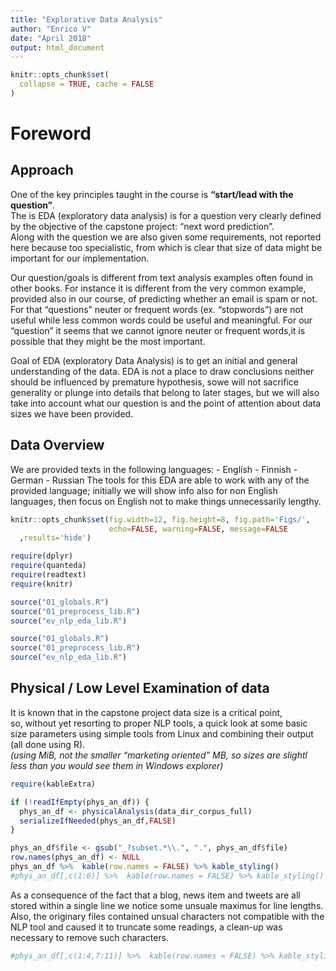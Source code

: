```yaml
---
title: "Explorative Data Analysis"
author: "Enrico V"
date: "April 2018"
output: html_document
---
```


```r
knitr::opts_chunk$set(
  collapse = TRUE, cache = FALSE
)
```

# Foreword  
## Approach
One of the key principles taught in the course is **"start/lead with the question"**.  
The is EDA (exploratory data analysis) is for a question very clearly 
defined by the objective of the  capstone project: "next word prediction".  
Along with the question we are also given some requirements, not reported 
here  because too specialistic, from which is clear that size of data 
might be important for our implementation. 

Our question/goals is different from text analysis examples often found
in other books. For instance it is different from the very common example,
provided also in our course, of predicting whether an email is spam or not.
For that "questions" neuter or frequent words (ex. "stopwords") are 
not  useful  while less common words could be useful and meaningful.
For our "question" it seems that we cannot ignore neuter or frequent 
words,it is possible that they might be the most important.

Goal of EDA (exploratory Data Analysis) is to get an initial and general 
understanding of the data. EDA is not a place to draw conclusions neither
should be influenced by premature hypothesis, sowe will not sacrifice 
generality or plunge into details that belong to later stages, but we 
will also take into account what our question is and the point of 
attention about data sizes we have been provided.  

## Data Overview
We are provided texts in the following languages:
- English
- Finnish
- German
- Russian
The tools for this EDA are able to work with any of the provided language; initially we will show info also for non English languages, then focus on English not to make things unnecessarily lengthy.

```r
knitr::opts_chunk$set(fig.width=12, fig.height=8, fig.path='Figs/',
                      echo=FALSE, warning=FALSE, message=FALSE
  ,results='hide')

```

```r
require(dplyr)
require(quanteda)
require(readtext)
require(knitr)

source("01_globals.R")
source("01_preprocess_lib.R")
source("ev_nlp_eda_lib.R")

```



```r

source("01_globals.R")
source("01_preprocess_lib.R")
source("ev_nlp_eda_lib.R")

```



## Physical / Low Level Examination of data
It is known that in the capstone project data size is a critical point,  
so, without yet resorting to proper NLP tools, a quick look at some 
basic size parameters using simple tools from Linux and combining their
output (all done using R).  
*(using MiB, not the smaller "marketing oriented" MB, so sizes are 
slightl less than you would see them in Windows explorer)*
```r
require(kableExtra)

if (!readIfEmpty(phys_an_df)) {
  phys_an_df <- physicalAnalysis(data_dir_corpus_full)
  serializeIfNeeded(phys_an_df,FALSE)
}

phys_an_df$file <- gsub("_?subset.*\\.", ".", phys_an_df$file)
row.names(phys_an_df) <- NULL
phys_an_df %>%  kable(row.names = FALSE) %>% kable_styling()
#phys_an_df[,c(1:6)] %>%  kable(row.names = FALSE) %>% kable_styling()
```

As a consequence of the fact that a blog, news item and tweets are all stored
within a single line we notice some unsuale maximus for line lengths.
Also, the originary files contained unsual characters not compatible 
with the NLP tool and caused it to truncate some readings, a clean-up
was necessary to remove such characters.
<!--  A very naive look at lines, tokens and line legth, not yet into NLP -->
```r

#phys_an_df[,c(1:4,7:11)] %>%  kable(row.names = FALSE) %>% kable_styling()

```


